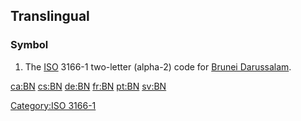 {{also|bn|Bn|B.N.|.bn|bn.}}
==Translingual==

===Symbol===
{{head|mul|symbol}}
# The [[ISO]] 3166-1 two-letter (alpha-2) code for [[Brunei Darussalam]].

[[Category:ISO 3166-1]]

[[ca:BN]]
[[cs:BN]]
[[de:BN]]
[[fr:BN]]
[[pt:BN]]
[[sv:BN]]